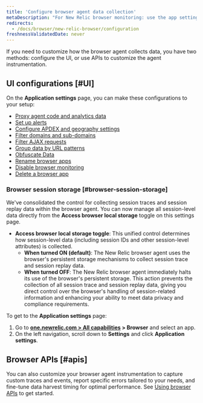 ```yaml
---
title: 'Configure browser agent data collection'
metaDescription: "For New Relic browser monitoring: use the app settings page to configure the agent type and deployment method."
redirects:
  - /docs/browser/new-relic-browser/configuration
freshnessValidatedDate: never
---
```


If you need to customize how the browser agent collects data, you have two methods: configure the UI, or use APIs to customize the agent instrumentation.

## UI configurations [#UI]

On the <DNT>**Application settings**</DNT> page, you can make these configurations to your <InlinePopover type="browser"/> setup:

* [Proxy agent code and analytics data](/docs/browser/new-relic-browser/configuration/proxy-agent-requests/)
* [Set up alerts](/docs/browser/new-relic-browser/configuration/view-browser-apps-alert-information/)
* [Configure APDEX and geography settings](/docs/browser/new-relic-browser/configuration/browser-settings-ui-options-apdex-geography/#apdex-settings)
* [Filter domains and sub-domains](/docs/browser/new-relic-browser/configuration/monitor-or-block-specific-domains-subdomains/)
* [Filter AJAX requests](/docs/browser/new-relic-browser/configuration/filter-ajax-request-events/)
* [Group data by URL patterns](/docs/browser/new-relic-browser/configuration/group-browser-metrics-urls/)
* [Obfuscate Data](/docs/browser/new-relic-browser/configuration/obfuscate-browser-agent-data/)
* [Rename browser apps](/docs/browser/new-relic-browser/configuration/rename-browser-apps/)
* [Disable browser monitoring](/docs/browser/new-relic-browser/installation/disable-browser-monitoring/)
* [Delete a browser app](/docs/apm/new-relic-apm/maintenance/remove-applications-new-relic/#remove)

### Browser session storage [#browser-session-storage]

We've consolidated the control for collecting session traces and session replay data within the browser agent. You can now manage all session-level data directly from the <DNT>**Access browser local storage**</DNT> toggle on this settings page.

* **Access browser local storage toggle**: This unified control determines how session-level data (including session IDs and other session-level attributes) is collected.
    * **When turned ON (default)**: The New Relic browser agent uses the browser's persistent storage mechanisms to collect session trace and session replay data.
    * **When turned OFF**: The New Relic browser agent immediately halts its use of the browser's persistent storage. This action prevents the collection of all session trace and session replay data, giving you direct control over the browser's handling of session-related information and enhancing your ability to meet data privacy and compliance requirements.

To get to the <DNT>**Application settings**</DNT> page:

1. Go to <DNT>**[one.newrelic.com > All capabilities](https://one.newrelic.com/all-capabilities) > Browser**</DNT> and select an app.
2. On the left navigation, scroll down to <DNT>**Settings**</DNT> and click <DNT>**Application settings**</DNT>.

## Browser APIs [#apis]

You can also customize your browser agent instrumentation to capture custom traces and events, report specific errors tailored to your needs, and fine-tune data harvest timing for optimal performance. See [Using browser APIs](/docs/browser/new-relic-browser/browser-apis/using-browser-apis/) to get started.

